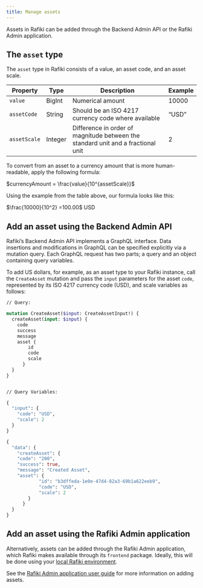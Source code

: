 ```yaml
---
title: Manage assets
---
```




Assets in Rafiki can be added through the Backend Admin API or the Rafiki Admin application.

## The `asset` type

The `asset` type in Rafiki consists of a value, an asset code, and an asset scale.

| **Property** | **Type** | **Description**                                                                                                      | **Example** |
| ------------ | -------- | -------------------------------------------------------------------------------------------------------------------- | ----------- |
| `value`      | BigInt   | Numerical amount                                                                                                     | 10000       |
| `assetCode`  | String   | Should be an <LinkOut href="https://en.wikipedia.org/wiki/ISO_4217">ISO 4217 currency code</LinkOut> where available | “USD”       |
| `assetScale` | Integer  | Difference in order of magnitude between the standard unit and a fractional unit                                     | 2           |

To convert from an asset to a currency amount that is more human-readable, apply the following formula:

$currencyAmount = \frac{value}{10^{assetScale}}$

Using the example from the table above, our formula looks like this:

$\frac{10000}{10^2} =100.00$ USD

## Add an asset using the Backend Admin API

Rafiki’s Backend Admin API implements a GraphQL interface. Data insertions and modifications in GraphQL can be specified explicitly via a mutation query. Each GraphQL request has two parts; a query and an object containing query variables.

To add US dollars, for example, as an asset type to your Rafiki instance, call the `CreateAsset` mutation and pass the `input` parameters for the asset `code`, represented by its <LinkOut href="https://en.wikipedia.org/wiki/ISO_4217">ISO 4217 currency code</LinkOut> (USD), and scale variables as follows:

<CodeBlock title="Example CreateAsset Mutation">

```graphql
// Query:

mutation CreateAsset($input: CreateAssetInput!) {
  createAsset(input: $input) {
	code
	success
	message
	asset {
  		id
  		code
  		scale
	  }
  }
}


// Query Variables:

{
  "input": {
	"code": "USD",
	"scale": 2
  }
}

```

</CodeBlock>

<CodeBlock title="Example Successful Response">

```graphql
{
  "data": {
	"createAsset": {
  	"code": "200",
  	"success": true,
  	"message": "Created Asset",
  	"asset": {
    		"id": "b3dffeda-1e0e-47d4-82a3-69b1a622eeb9",
    		"code": "USD",
    		"scale": 2
  	    }
	  }
  }
}


```

</CodeBlock>

## Add an asset using the Rafiki Admin application

Alternatively, assets can be added through the Rafiki Admin application, which Rafiki makes available through its `frontend` package. Ideally, this will be done using your [local Rafiki environment](/integration/deployment/playground/overview/#running-the-local-environment).

See the [Rafiki Admin application user guide](/admin/admin-user-guide/#assets) for more information on adding assets.
